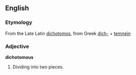 ==English==

===Etymology===
From the Late Latin [[dichotomos]], from Greek [[dich-]] + [[temnein]]
===Adjective===

'''dichotomous''' 

# Dividing into two pieces.